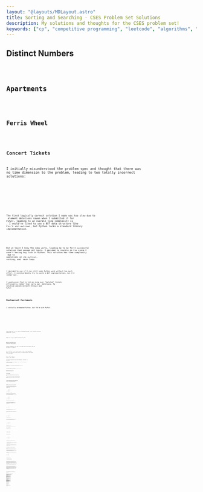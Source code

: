 ```yaml
---
layout: "@layouts/MDLayout.astro"
title: Sorting and Searching - CSES Problem Set Solutions
description: My solutions and thoughts for the CSES problem set!
keywords: ["cp", "competitive programming", "leetcode", "algorithms", "data structures"]
---
```










<Intro />


## Distinct Numbers <Spec href="https://cses.fi/problemset/task/1621" cdate="2024-01-15" />


<Code code={SolDistinctNumbers} lang="py" />


## Apartments <Spec href="https://cses.fi/problemset/task/1084/" cdate="2024-01-15" />


<Code code={SolApartments} lang="py" />


## Ferris Wheel <Spec href="https://cses.fi/problemset/task/1090/" cdate="2024-01-16" />


<Code code={SolFerrisWheel} lang="py" />


## Concert Tickets <Spec href="https://cses.fi/problemset/task/1091/" cdate="2024-01-18" />

I initially misunderstood the problem spec and thought that there was no time dimension to the problem, leading to two totally incorrect solutions:


<SpoilerBlock buttonLabel="Wrong Solution 1">
    <Code code={SolConcertTicketsFail01} lang="py" />
</SpoilerBlock>

<SpoilerBlock buttonLabel="Wrong Solution 2">
    <Code code={SolConcertTicketsFail02} lang="py" />
</SpoilerBlock>

The first logically correct solution I made was too slow due to <Eq code="O(n)" /> element deletions (even when I submitted it for `PyPy3`), leading to an overall time complexity is <Eq code="O(nm)" />. I would've liked to use a BST data structure like C++'s `std::multiset`, but Python lacks a standard library implementation.


<SpoilerBlock buttonLabel="TLE'd Python Solution">
    <Code code={SolConcertTicketsFail03} lang="py" />
</SpoilerBlock>

But at least I know the idea works, leading me to my first successful solution that passed all tests. I decided to rewrite in C++ since I wasn't having any luck in Python. This solution has time complexity <Eq code="O(m \log n + n \log n)" /> due to <Eq code="O(\log n)" /> operations on `std::multiset`, <Eq code="O(n \log n)" /> sorting, and <Eq code="O(m \log n)" /> main loop:


<Code code={SolConcertTickets} lang="cpp" />

I decided to see if I can still make Python work without too much effort. I could probably try to paste a BST implementation, but I'd rather not.

I used *union find* to let me skip over "deleted" tickets efficiently rather than carry out <Eq code="O(n)" /> deletions. My solution passes on both `CPython3` and `PyPy3`:


<Code code={SolConcertTicketsAlt02} lang="py" />


## Restaurant Customers <Spec href="https://cses.fi/problemset/task/1619/" cdate="2024-01-19" />

I initially attempted Python, but TLE'd with PyPy3:




<SpoilerBlock buttonLabel="TLE'd Python Solution 1">
    <Code code={SolRestaurantCustomersFail01} lang="py" />
</SpoilerBlock>

<SpoilerBlock buttonLabel="TLE'd Python Solution 2">
    <Code code={SolRestaurantCustomersFail02} lang="py" />
</SpoilerBlock>

<SpoilerBlock buttonLabel="TLE'd Python Solution 3">
    <Code code={SolRestaurantCustomersFail03} lang="py" />
</SpoilerBlock>

Switching over to C++ and reimplementing my first Python solution passed all tests:


<Code code={SolRestaurantCustomers} lang="cpp" />

<p><Todo>Maybe try to get a Python solution to pass!</Todo></p>


## Movie Festival <Spec href="https://cses.fi/problemset/task/1629/" cdate="2024-01-19" />

I went straight to C++ due to my experience with Python TLE'ing *Restaurant Customers*:


<Code code={SolMovieFestival} lang="cpp" />

As it turns out, my C++ solution wouldn't have to take advantage of BSTs, so I did a quick Python rewrite. It passes CPython3, but somehow TLE's with PyPy3:


<Code code={SolMovieFestivalAlt01} lang="py" />


## Sum of Two Values <Spec href="https://cses.fi/problemset/task/1640/" cdate="2024-01-20" />

Two different approaches came to mind immediately: two-pointer, or dictionary.

I went for the dictionary approach first, but it TLE'd on both CPython3 and PyPy3:


<SpoilerBlock buttonLabel="TLE'd Python Solution">
    <Code code={SolSumOfTwoValuesFail01} lang="py" />
</SpoilerBlock>

Redoing it with a two-pointer approach passed all tests for CPython3:


<Code code={SolSumOfTwoValues} lang="py" />

In retrospect, I should've started with the two-pointer approach. It turned out much simpler to work through.


## Maximum Subarray Sum <Spec href="https://cses.fi/problemset/task/1643/" cdate="2024-01-22" />


<Code code={SolMaximumSubarraySum} lang="py" />


## Stick Lengths <Spec href="https://cses.fi/problemset/task/1074" cdate="2024-01-23" />

This one took an embarrassing amount of time for me to figure out.

I started off with an incorrect solution of taking the average stick length and finding the cost of bringing all sticks to the average length:


<SpoilerBlock buttonLabel="Wrong Solution 1">
    <Code code={SolStickLengthsFail01} lang="py" />
</SpoilerBlock>

I mistakenly thought maybe it was a rounding error with finding the average since I used floor/integer division. In an attempt to solve this, I took the best solution of the floored average and floored average plus 1. This also produced incorrect answers:


<SpoilerBlock buttonLabel="Wrong Solution 2">
    <Code code={SolStickLengthsFail02} lang="py" />
</SpoilerBlock>

The next idea I tried was to sort the sticks and use a two-pointer approach.

The first key insight in working through a two-pointer solution was that I didn't need to worry about the order of the sticks, so I could sort the sticks. With a sorted array, I found that you can incrementally calculate costs. For example, consider a sorted sticks array <Eq code="\brackets{1, 2, 4, 6, 6, 7, 8, 8}" />. We can draw this with ASCII art:

```
                        H   H
                    H   H   H
            H   H   H   H   H
            H   H   H   H   H
        H   H   H   H   H   H
        H   H   H   H   H   H
    H   H   H   H   H   H   H
H   H   H   H   H   H   H   H

0   1   2   3   4   5   6   7    <-- indices
```

Suppose we want all the sticks to all be 6 units long. Sticks at indices 3 and 4 are already 6 units long, but the sticks to the left (indices 0-2) must be increased in length while the sticks to the right (indices 5-7) must have their lengths reduced:

```
                        .   .
                    .   .   .
.   .   .   H   H   H   H   H
.   .   .   H   H   H   H   H
.   .   H   H   H   H   H   H
.   .   H   H   H   H   H   H
.   H   H   H   H   H   H   H
H   H   H   H   H   H   H   H

0   1   2   3   4   5   6   7
```

We see that the cost to make all sticks 6 units long is <Eq code="5 + 4 + 2 + 0 + 0 + 1 + 2 + 2 = 16" />.

To calculate these costs incrementally, we might start by making all sticks the same length as stick 0. **For purposes of this discussion, we say that we are "visiting stick 0".** The diagram for visiting stick 0:

```
                        .   .
                    .   .   .
            .   .   .   .   .
            .   .   .   .   .
        .   .   .   .   .   .
        .   .   .   .   .   .
    .   .   .   .   .   .   .
H   H   H   H   H   H   H   H

0   1   2   3   4   5   6   7
```

We also precalculate the cost of this configuration. Here, we see that the cost when visiting stick 0 is <Eq code="1 + 3 + 5 + 5 + 6 + 7 + 7 = 34" />.

Now let's visit the next stick up (stick 1). Since it's hard to see what's going on in the example, I will skip over explaining it. Drawing it out:

```
                        .   .
                    .   .   .
            .   .   .   .   .
            .   .   .   .   .
        .   .   .   .   .   .
        .   .   .   .   .   .
.   H   H   H   H   H   H   H
H   H   H   H   H   H   H   H

0   1   2   3   4   5   6   7
```

The cost when visiting stick 1 is <Eq code="28" />.

Now, this is where things get more interesting. Let's visit the next stick up (stick 2). The diagram should now look like this:

```
                        .   .
                    .   .   .
            .   .   .   .   .
            .   .   .   .   .
.   .   H   H   H   H   H   H
.   .   H   H   H   H   H   H
.   H   H   H   H   H   H   H
H   H   H   H   H   H   H   H

0   1   2   3   4   5   6   7
```

The cost when visiting stick 2 is <Eq code="3 + 2 + 0 + 2 + 2 + 3 + 4 + 4 = 20" />.

Notice that the difference between visiting stick 1 and visiting stick 2 is "two rectangles".

"Rectangle 1" spans sticks 0-1:

```
                          .   .
                      .   .   .
              .   .   .   .   .
              .   .   .   .   .
 [X   X]  H   H   H   H   H   H
 [X   X]  H   H   H   H   H   H
  .   H   H   H   H   H   H   H
  H   H   H   H   H   H   H   H

  0   1   2   3   4   5   6   7
```

"Rectangle 2" spans sticks 2-7:

```
                        .   .
                    .   .   .
            .   .   .   .   .
            .   .   .   .   .
.   .  [X   X   X   X   X   X]
.   .  [X   X   X   X   X   X]
.   H   H   H   H   H   H   H
H   H   H   H   H   H   H   H

0   1   2   3   4   5   6   7
```

The widths and heights of these rectangles simply depend on:

1. the current visited stick, and
2. the difference in length between the currently-visited stick and the previously-visited stick.

To calculate the cost of visiting the current stick, we can simply add the size of "rectangle 1" to the cost, and then subtract the size of "rectangle 2" from the cost:

<AlignLatex code="
    \text{cost of visiting stick $2$}
    &= \text{cost of visiting stick $1$}
    + \text{rectangle 1}
    - \text{rectangle 2}
    \\
    &= 28 + \parens{2 \times 2} - \parens{6 \times 2}
    \\
    &= 28 + 4 - 12
    \\
    &= 20
" />

This cost matches the cost we calculated for visiting stick 2.

This method of course generalizes across the entire sorted array of sticks.

The second key insight I made while working out how a two-pointer solution might work was that the optimal stick size will always be one of the stick sizes that already exist in the array.

To get at why this is the case, let's consider a very simple sorted array of sticks <Eq code="\brackets{3, 3, 5, 5, 5, 5}" />:

```
        H   H   H   H
        H   H   H   H
H   H   H   H   H   H
H   H   H   H   H   H
H   H   H   H   H   H

0   1   2   3   4   5
```

We can roughly do two things:

1. we can add length to sticks 0-1, or
2. we can remove length from sticks 2-5.

Doing the first option will add 2 to the cost for every unit of length added, while doing the second option will add 4 to the cost for every unit of length removed. Clearly, the best option is to simply bring sticks 0-1 up to height 5, which incurs a total cost of 4. Note that if you "meet halfway" by bringing all sticks to length 4, you still find that cutting the length of sticks 2-5 is less-efficient than adding length to sticks 0-1.

This should be sufficient background for understanding my remaining solutions.

Unfortunately, my two-pointer idea didn't work and gave wrong answers. The idea of the algorithm was that I would start with a sort of "visit the left pointer" and "visit the right pointer", then I check which pointer is cheaper to move. I keep moving the pointers until they meet, and the meeting point is my solution. The issue is evidently locally suboptimal solutions which I won't expand further on. In retrospect, I should've checked the edge cases better. The failed two-pointer solution:


<SpoilerBlock buttonLabel="Wrong Solution 3">
    <Code code={SolStickLengthsFail03} lang="py" />
</SpoilerBlock>

I quickly come up with the idea to just try visiting every stick in the sorted list and getting the lowest-cost. My very first solution that passed all tests:


<SpoilerBlock buttonLabel="Original Successful Solution">
    <Code code={SolStickLengths} lang="py" />
</SpoilerBlock>

I also did another solution that is based around a cumulative sum array:


<SpoilerBlock buttonLabel="Alternative Solution">
    <Code code={SolStickLengthsAlt03} lang="py" />
</SpoilerBlock>

My favourite variant I made that uses this incremental solutions idea:


<Code code={SolStickLengthsAlt05} lang="py" />

That solution notably uses a conditional break ("short circuit"). This works since cost behaves like a parabola when visiting each stick in a sorted stick array.

**This is the point where I spoiled the answers for myself and looked at other peoples' solutions.**

After spoiling solutions, a common one I found was to simply visit the median/middle stick:


<Code code={SolStickLengthsAlt06} lang="py" />

To gain an intuition for going on here, let's try a skewed distribution <Eq code="\brackets{1, 2, 2, 4, 8, 9, 10}" />. The median is calculated as <Eq code="\texttt{(len(sticks) // 2)} = \floor{7 / 2} = \floor{3.5} = 3" />. Sketching out the diagram:

```
                        H
                    H   H
                H   H   H
                H   H   H
                H   H   H
                H   H   H
            H   H   H   H
            H   H   H   H
    H   H   H   H   H   H
H   H   H   H   H   H   H

0   1   2   3   4   5   6
            ^
          median
```

All sticks need to be brought to the same length, so the outliers necessarily have to be dealt with anyway. The following diagram incurs a cost of <Eq code="4" />:

```
                            .
                        .   .
                   [H   H   H]
                   [H   H   H]
                   [H   H   H]
                   [H   H   H]
               H   [H   H   H]
               H   [H   H   H]
 [.   H   H]   H   [H   H   H]
 [H   H   H]   H   [H   H   H]
  
  0   1   2    3    4   5   6
               ^
```

I also highlighted two rectangles in the diagram above. Notice that both rectangles are the same width, therefore they will incur the same cost to modify.

The one stick that we shouldn't touch is the median stick (stick 3) since modifying it at all will incur unnecessary cost. Therefore, stick 3's length will be the target length for all the sticks. The cheapest cost for this distribution is to then lengthen the left rectangle by 2, and shorten the right rectangle by <Eq code="4" />:


```
                            .
                        .   .
                    .   .   .
                    .   .   .
                    .   .   .
                    .   .   .
 [.   .   .]   H   [H   H   H]
 [.   .   .]   H   [H   H   H]
 [.   H   H]   H   [H   H   H]
 [H   H   H]   H   [H   H   H]
  
  0   1   2    3    4   5   6
               ^
```

These rectangle-lengthenings and shortenings adds <Eq code="(2 \times 3) + (4 \times 3) = 6 + 12 = 18" />, so the total cost is <Eq code="4 + 18 = 22" />, and this is the cheapest cost for this distribution.

But what about an even-numbered distribution? Let's try <Eq code="\brackets{1, 2, 2, 4, 9, 10}" />. The ~~median~~ middle is calculated as <Eq code="\floor{6 / 2} = 3" />. Sketching out the diagram:

```
                    H
                H   H
                H   H
                H   H
                H   H
                H   H
            H   H   H
            H   H   H
    H   H   H   H   H
H   H   H   H   H   H

0   1   2   3   4   5
            ^
          middle
```

Once again, we deal with the outliers, this time incurring a cost of <Eq code="2" />:

```
                        .
                   [H   H]
                   [H   H]
                   [H   H]
                   [H   H]
                   [H   H]
               H   [H   H]
               H   [H   H]
 [.   H   H]   H   [H   H]
 [H   H   H]   H   [H   H]
  
  0   1   2    3    4   5
               ^
```

This time, the two rectangles are mismatched in width!

However, we can conceptually combine the middle stick with the rectangle with the smallest width. This is efficient because the smaller width is cheaper to modify than the wider width. This will always be the rectangle to the right. Modifying this right rectangle and thereby adding to the cost by <Eq code="2 \times 5 = 10" />:

```
                        .
                    .   .
                    .   .
                    .   .
                    .   .
                    .   .
               [H   H   H]
               [H   H   H]
 [.   H   H]   [H   H   H]
 [H   H   H]   [H   H   H]
  
  0   1   2     3   4   5
                ^
              middle
```

Now, there's just two rectangles. Trivially, you can modify either of them and it will incur the same cost. For fun, let's modify both of them, thereby adding to the cost by <Eq code="(3 \times 1) + (3 \times 1) = 6" />:

```
                        .
                    .   .
                    .   .
                    .   .
                    .   .
                    .   .
                .   .   .
 [.   .   .]   [H   H   H]
 [.   H   H]   [H   H   H]
 [H   H   H]   [H   H   H]
  
  0   1   2     3   4   5
                ^
```

The total cost of these operations is <Eq code="2 + 10 + 6 = 18" />, and this is the cheapest cost.

Though, in practice, we'll just keep things simple and bring everything to the same level as the middle stick, which is what that Python implementation does.


## Missing Coin Sum <Spec href="https://cses.fi/problemset/task/2183/" cdate="2024-01-24" />

This was a fun one to figure out!

I started by sorting the input array and thinking about how smaller coins have a different effect to larger coins in that they allow for "finer-grained sums". Therefore, dealing with the smaller coins first may be a useful strategy for this problem.

My next idea was to think of intervals of consecutive integers (i.e. sequences where each element is one greater than the previous). I thought about different ideas like needing to track intervals using tuples and whether or not to start the intervals from <Eq code="1" />, but here's what I found worked.

We track a single unbroken interval of possible coin sums that starts with <Eq code="0" />. The basic idea is that we incrementally grow this interval until we find a gap where a sum isn't possible. To understand what this means, let's look at an example.

Let's consider a simple sorted list of four coins <Eq code="\brackets{1, 2, 6, 7}" />. Let's *conceptually* initialize a set of "seen coins" called <Eq code="\text{seen}" />. I say *conceptually* because the set isn't explicitly initialized in my Python implementation, but it will be useful for understanding it.

Before starting the loop, the set is empty:

<DisplayLatex code="
    \text{seen} = \braces{}
" />

We find that the only possible coin sum for <Eq code="\text{seen} = \braces{}" /> is <Eq code="0" /> because <Eq code="\text{seen}" /> is an empty set. Let's track this with an interval we'll call <Eq code="\text{sums}" />, and also sketch it out using an integer number line (with bold **X** representing set membership):

<DisplayLatex code="
    \text{sums} = [0, 1)
" />

<MissingCoinSumNumline>
    <td class="mcsi-marked">X</td>
    <td></td>
    <td></td>
    <td></td>
    <td></td>
    <td></td>
    <td></td>
    <td></td>
    <td></td>
    <td></td>
    <td></td>
</MissingCoinSumNumline>

*(This interval notation <Eq code="[0, 1)" /> means an interval starting at <Eq code="0" /> (inclusive) and ending at <Eq code="1" /> (exclusive). This notation is typically used for real number intervals rather than integers, but I like borrowing the notation for integer intervals as well.)*

Now, let's start the loop.

Let's visit the first element of the sorted coins list:

```
[ 1, 2, 6, 7 ]
  ^
```

Therefore we add the element to the `seen` set:

<DisplayLatex code="
    \text{seen} = \braces{1}
" />

And therefore, the set of possible coin sums is:

<DisplayLatex code="
    \text{sums} = [0, 2)
" />

<MissingCoinSumNumline>
    <td class="mcsi-marked">X</td>
    <td class="mcsi-marked">X</td>
    <td></td>
    <td></td>
    <td></td>
    <td></td>
    <td></td>
    <td></td>
    <td></td>
    <td></td>
    <td></td>
</MissingCoinSumNumline>

This new interval <Eq code="\text{sums} = [0, 2)" /> makes sense since there are now two possible subsets of <Eq code="\text{seen} = \braces{1}" />:

<AlignLatex code="
    \sum \braces{}  &= 0 \\
    \sum \braces{1} &= 1
" />

Let's visit the next element:

```
[ 1, 2, 6, 7 ]
     ^
```

Therefore we add the element to the `seen` set:

<DisplayLatex code="
    \text{seen} = \braces{1, 2}
" />

And therefore, the set of possible coin sums is:

<DisplayLatex code="
    \text{sums} = [0, 4)
" />

<MissingCoinSumNumline>
    <td class="mcsi-marked">X</td>
    <td class="mcsi-marked">X</td>
    <td class="mcsi-marked">X</td>
    <td class="mcsi-marked">X</td>
    <td></td>
    <td></td>
    <td></td>
    <td></td>
    <td></td>
    <td></td>
    <td></td>
</MissingCoinSumNumline>

This new interval <Eq code="\text{sums} = [0, 4)" /> makes sense since there are four possible subsets of <Eq code="\text{seen} = \braces{1, 2}" />, each with unique sum values:

<GatherLatex code="
    \begin{aligned}
        \sum \braces{}  &= 0 \\
        \sum \braces{1} &= 1
    \end{aligned}
    \quad\qquad
    \begin{aligned}
        \sum \braces{2} &= 2 \\
        \sum \braces{1, 2} &= 3
    \end{aligned}
" />

Let's visit the next element:

```
[ 1, 2, 6, 7 ]
        ^
```

And now, we notice something interesting happens:

<GatherLatex code="
    \text{seen} = \braces{1, 2, 6} \\
    \text{sums} = \text{???}
" />

<MissingCoinSumNumline>
    <td class="mcsi-marked">X</td>
    <td class="mcsi-marked">X</td>
    <td class="mcsi-marked">X</td>
    <td class="mcsi-marked">X</td>
    <td></td>
    <td></td>
    <td class="mcsi-marked">X</td>
    <td class="mcsi-marked">X</td>
    <td class="mcsi-marked">X</td>
    <td class="mcsi-marked">X</td>
    <td></td>
</MissingCoinSumNumline>

<GatherLatex code="
    \begin{aligned}
        \sum \braces{}  &= 0 \\
        \sum \braces{1} &= 1
    \end{aligned}
    \quad\qquad
    \begin{aligned}
        \sum \braces{2} &= 2 \\
        \sum \braces{1, 2} &= 3
    \end{aligned}
    \quad\qquad
    \begin{aligned}
        \sum \braces{6} &= 6 \\
        \sum \braces{1, 6} &= 7 \\
        \sum \braces{2, 6} &= 8 \\
        \sum \braces{1, 2, 6} &= 9
    \end{aligned}
" />

We now have a gap in what should've been a single unbroken interval! The algorithm terminates here, and the answer is <Eq code="4" />.

My solution uses these ideas, but with many shortcuts applied:


<Code code={SolMissingCoinSum} lang="py" />


## Collecting Numbers <Spec href="https://cses.fi/problemset/task/2216/" cdate="2024-01-26" />


<Code code={SolCollectingNumbers} lang="py" />

